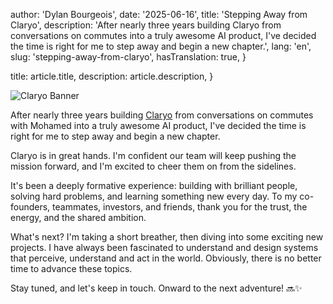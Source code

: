 
  author: 'Dylan Bourgeois',
  date: '2025-06-16',
  title: 'Stepping Away from Claryo',
  description: 'After nearly three years building Claryo from conversations on commutes into a truly awesome AI product, I\'ve decided the time is right for me to step away and begin a new chapter.',
  lang: 'en',
  slug: 'stepping-away-from-claryo',
  hasTranslation: true,
}

  title: article.title,
  description: article.description,
}


<Image src={claryoBanner} alt="Claryo Banner" />

After nearly three years building [Claryo](https://claryo.co) from conversations on commutes with Mohamed into a truly awesome AI product, I've decided the time is right for me to step away and begin a new chapter.

Claryo is in great hands. I'm confident our team will keep pushing the mission forward, and I'm excited to cheer them on from the sidelines.

It's been a deeply formative experience: building with brilliant people, solving hard problems, and learning something new every day. To my co-founders, teammates, investors, and friends, thank you for the trust, the energy, and the shared ambition.

What's next? I'm taking a short breather, then diving into some exciting new projects. I have always been fascinated to understand and design systems that perceive, understand and act in the world. Obviously, there is no better time to advance these topics.

Stay tuned, and let's keep in touch. Onward to the next adventure! 🔜✨ 